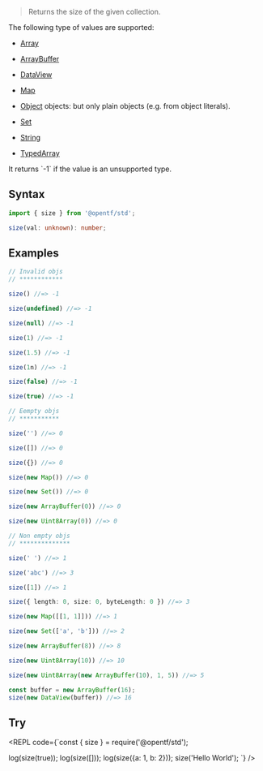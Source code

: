 
> Returns the size of the given collection.

<Callout type="info">
The following type of values are supported:

- [Array](https://developer.mozilla.org/en-US/docs/Web/JavaScript/Reference/Global_Objects/Array)

- [ArrayBuffer](https://developer.mozilla.org/en-US/docs/Web/JavaScript/Reference/Global_Objects/ArrayBuffer)

- [DataView](https://developer.mozilla.org/en-US/docs/Web/JavaScript/Reference/Global_Objects/DataView)

- [Map](https://developer.mozilla.org/en-US/docs/Web/JavaScript/Reference/Global_Objects/Map)

- [Object](https://developer.mozilla.org/en-US/docs/Web/JavaScript/Reference/Global_Objects/Object) objects: but only plain objects (e.g. from object literals).

- [Set](https://developer.mozilla.org/en-US/docs/Web/JavaScript/Reference/Global_Objects/Set)

- [String](https://developer.mozilla.org/en-US/docs/Web/JavaScript/Reference/Global_Objects/String)

- [TypedArray](https://developer.mozilla.org/en-US/docs/Web/JavaScript/Reference/Global_Objects/TypedArray)
</Callout>

<Callout type="warning">
  It returns `-1` if the value is an unsupported type.
</Callout>

## Syntax

```ts
import { size } from '@opentf/std';

size(val: unknown): number;
```

## Examples

```ts
// Invalid objs
// ************

size() //=> -1

size(undefined) //=> -1

size(null) //=> -1

size(1) //=> -1

size(1.5) //=> -1

size(1n) //=> -1

size(false) //=> -1

size(true) //=> -1

// Eempty objs
// ***********

size('') //=> 0

size([]) //=> 0

size({}) //=> 0

size(new Map()) //=> 0

size(new Set()) //=> 0

size(new ArrayBuffer(0)) //=> 0

size(new Uint8Array(0)) //=> 0

// Non empty objs
// **************

size(' ') //=> 1

size('abc') //=> 3

size([1]) //=> 1

size({ length: 0, size: 0, byteLength: 0 }) //=> 3

size(new Map([[1, 1]])) //=> 1

size(new Set(['a', 'b'])) //=> 2

size(new ArrayBuffer(8)) //=> 8

size(new Uint8Array(10)) //=> 10

size(new Uint8Array(new ArrayBuffer(10), 1, 5)) //=> 5

const buffer = new ArrayBuffer(16);
size(new DataView(buffer)) //=> 16
```

## Try

<REPL code={`const { size } = require('@opentf/std');

log(size(true));
log(size([]));
log(size({a: 1, b: 2}));
size('Hello World');
`} />